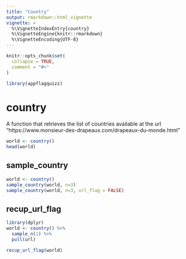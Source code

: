 ```yaml
---
title: "Country"
output: rmarkdown::html_vignette
vignette: >
  %\VignetteIndexEntry{country}
  %\VignetteEngine{knitr::rmarkdown}
  %\VignetteEncoding{UTF-8}
---
```


```r
knitr::opts_chunk$set(
  collapse = TRUE,
  comment = "#>"
)
```

```r
library(appflagquizz)
```

<!-- WARNING - This vignette is generated by {fusen} from /dev/flat_flag.Rmd: do not edit by hand -->

# country

A function that retrieves the list of countries available at the url "https://www.monsieur-des-drapeaux.com/drapeaux-du-monde.html"


```r
world <- country()
head(world)
```

## sample_country

    

```r
world <- country()
sample_country(world, n=3)
sample_country(world, n=3, url_flag = FALSE)
```

  

## recup_url_flag

    

  

```r
library(dplyr)
world <- country() %>%  
  sample_n(1) %>% 
  pull(url)

recup_url_flag(world)
```

  

  


